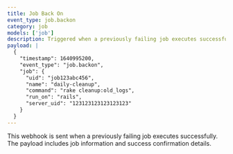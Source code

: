 ```yaml
---
title: Job Back On
event_type: job.backon
category: job
models: ['job']
description: Triggered when a previously failing job executes successfully
payload: |
  {
    "timestamp": 1640995200,
    "event_type": "job.backon",
    "job": {
      "uid": "job123abc456",
      "name": "daily-cleanup",
      "command": "rake cleanup:old_logs",
      "run_on": "rails",
      "server_uid": "123123123123123123"
    }
  }
---
```


This webhook is sent when a previously failing job executes successfully. The payload includes job information and success confirmation details.